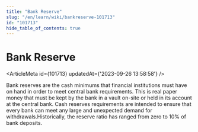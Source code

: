 ```yaml
---
title: "Bank Reserve"
slug: "/en/learn/wiki/bankreserve-101713"
id: "101713"
hide_table_of_contents: true
---
```



# Bank Reserve

<ArticleMeta id={101713} updatedAt={'2023-09-26 13:58:58'} />
<div className='border-solid border-b border-t-0 my-4 border-[var(--ifm-color-gray-300)]' />

Bank reserves are the cash minimums that financial institutions must have on hand in order to meet central bank requirements. This is real paper money that must be kept by the bank in a vault on-site or held in its account at the central bank. Cash reserves requirements are intended to ensure that every bank can meet any large and unexpected demand for withdrawals.Historically, the reserve ratio has ranged from zero to 10% of bank deposits.
